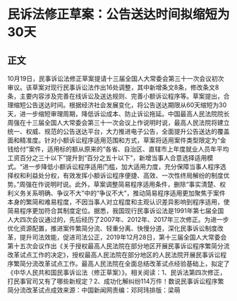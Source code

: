 # 民诉法修正草案：公告送达时间拟缩短为30天
## 正文
10月19日，民事诉讼法修正草案提请十三届全国人大常委会第三十一次会议初次审议。该草案对现行民事诉讼法作出16处调整，其中新增条文8条，修改条文8条，主要内容涉及完善在线诉讼及送达规则、完善小额诉讼程序等。草案提出，合理缩短公告送达时间。根据经济社会发展变化，将公告送达期限从60天缩短为30天，进一步缩短审理周期，降低诉讼成本、防止诉讼拖延。中国最高人民法院院长周强在十三届全国人大常委会第三十一次会议上作说明时说，最高人民法院将建立统一、权威、规范的公告送达平台，大力推进电子公告，全面提升公告送达的覆盖面和精准度。针对小额诉讼程序适用范围和方式，草案将适用案件类型限定为“金钱给付”案件，适用标的额从原来的“各省、自治区、直辖市上年度就业人员年平均工资百分之三十以下”提升到“百分之五十以下”，新增当事人合意选择适用模式。“进一步降低小额诉讼程序适用门槛，加大适用力度，充分保障当事人程序选择权和利益处分权，有效发挥小额诉讼程序便捷、高效、一次性终局解纷的制度优势。”周强在作说明时说。此外，草案调整简易程序适用条件，删除“事实清楚、权利义务关系明确、争议不大”中的“争议不大”，推动简易程序适用更加聚焦于案件本身的繁简和难易程度，不因当事人对立程度和主观认识差异影响到程序适用，使简易程序更加符合其制度定位。据悉，我国现行民事诉讼法是1991年第七届全国人大四次会议通过的，先后经历了2007年、2012年、2017年三次修正。为进一步优化资源配置，推进案件繁简分流、轻重分离、快慢分道，深化民事诉讼制度改革，提升司法效能，促进司法公正，2019年12月28日，第十三届全国人大常委会第十五次会议作出《关于授权最高人民法院在部分地区开展民事诉讼程序繁简分流改革试点工作的决定》，授权最高人民法院在部分地区的人民法院开展民事诉讼程序繁简分流改革试点工作。最高人民法院在全面总结改革试点经验基础上，拟定了《中华人民共和国民事诉讼法（修正草案）》。相关阅读：1、民诉法第四次修正，打民事官司又有了哪些新规定？2、成功化解纠纷114万件！数说民事诉讼程序繁简分流改革试点成效来源：中国新闻网责编：邓珂玮排版：梁萌